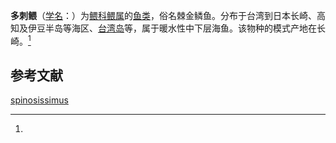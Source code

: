 {{Speciesbox
| status = 
| status_system = 
| image = 
| genus = Sargocentron
| species = spinosissimus
| authority = Temminck et Schlegel, 1843<ref name='id6911'>{{cite web| url =http://www.bioinfo.cn/db05/BjdwSpecies.php?action=view&id=6911| title =多刺鳂| work =中国动物物种编目数据库| publisher =中国科学院微生物研究所| author =中国科学院动物研究所| accessdate =2009-04-11| deadurl =yes| archiveurl =https://web.archive.org/web/20160305064500/http://www.bioinfo.cn/db05/BjdwSpecies.php?action=view&id=6911| archivedate =2016-03-05}}</ref>
}}

'''多刺鳂'''（[[学名|学名]]：{{lang|la|''Sargocentron spinosissimus''}}）为[[鳂科|鳂科]][[鳂属|鳂属]]的[[鱼类|鱼类]]，俗名棘金鳞鱼。分布于台湾到日本长崎、高知及伊豆半岛等海区、[[台湾岛|台湾岛]]等，属于暖水性中下层海鱼。该物种的模式产地在长崎。<ref name='id6911'/>

== 参考文献 ==
{{reflist}}

{{Wikispecies|Sargocentron spinosissimus}}

[[Category:棘鱗魚屬|spinosissimus]]


{{鱼类小作品}}